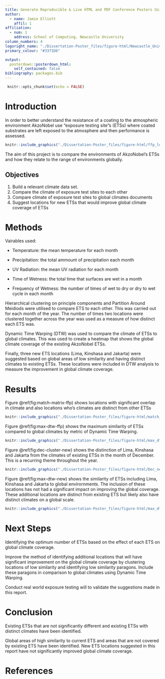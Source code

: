 ```yaml
---
title: Generate Reproducible & Live HTML and PDF Conference Posters Using RMarkdown
author:
  - name: Jamie Elliott
    affil: 1
affiliation:
  - num: 1
    address: School of Computing, Newcastle University
column_numbers: 4
logoright_name: "./Dissertation-Poster_files/figure-html/Newcastle_University_logo.png"
primary_colour: "#3371D6"

output: 
  posterdown::posterdown_html:
    self_contained: false
bibliography: packages.bib
---
```


 
```r
 knitr::opts_chunk$set(echo = FALSE)
```

# Introduction

In order to better understand the resistance of a coating to the atmospheric environment AkzoNobel use "exposure testing site"s (ETSs) where coated substrates are left exposed to the atmosphere and then performance is assessed.

```r
knitr::include_graphics("./Dissertation-Poster_files/figure-html/ffp_locations.png")
```

 The aim of this project is to compare the environments of AkzoNobel's ETSs and how they relate to the range of environments globally.

## Objectives

1. Build a relevant climate data set. 
2. Compare the climate of exposure test sites to each other
3. Compare climate of exposure test sites to global climates documents
4. Suggest locations for new ETSs that would improve global climate coverage of ETSs

# Methods

Vairables used:

  * Temperature: the mean temperature for each month

  * Precipitation: the total ammount of precipitation each month

  * UV Radiation: the mean UV radiation for each month

  * Time of Wetness: the total time that surfaces are wet in a month

  * Frequency of Wetness: the number of times of wet to dry or dry to wet cycle in each month  

Hierarchical clustering on principle components and Partition Around Meidiods were utilised to compare ETS to each other. This  was carried out for each month of the year. The number of times two locations were clustered together across the year was used as a measure of how distinct each ETS was.

Dynamic Time Warping (DTW) was used to compare the climate of ETSs to global climates. This was used to create a heatmap that shows the global climate coverage of the existing AkzoNobel ETSs.

Finally, three new ETS locations (Lima, Kinshasa and Jakarta)  were suggested based on global areas of low similarity and having distinct climates to existing ETSs. These locations were included in DTW analysis to measure the improvement in global climate coverage.    

# Results

Figure \@ref(fig:match-matrix-ffp) shows locations with significant overlap in climate and also locations who's climates are distinct from other ETSs 

```r
knitr::include_graphics("./Dissertation-Poster_files/figure-html/match_matrix_ffp_pam.png")
```

Figure \@ref(fig:max-dtw-ffp) shows the maximum similarity of ETSs compared to global climates by metric of Dynamic Time Warping.
```r
knitr::include_graphics("./Dissertation-Poster_files/figure-html/max_dtw.png")
```

Figure \@ref(fig:dec-cluster-new) shows the distinction of Lima, Kinshasa and Jakarta from the climates of existing ETSs in the month of December. This is a recurring theme throughout the year. 

```r
knitr::include_graphics("./Dissertation-Poster_files/figure-html/Dec_new_cluster.png")
```

Figure \@ref(fig:max-dtw-new) shows the similarity of ETSs including Lima, Kinshasa and Jakarta to global envirornments. The inclusion of these locations has not had a significant impact on improving the global coverage. These additional locations are distinct from existing ETS but likely also have distinct climates on a global scale.  

```r
knitr::include_graphics("./Dissertation-Poster_files/figure-html/max_dtw_new.png")
```


# Next Steps

Identifying the optimum number of ETSs based on the effect of each ETS on global climate coverage.

Improve the method of identifying additional locations that will have significant improvement on the global climate coverage by clustering locations of low similarity and identifying low similarity paragons. Include these paragons in comparison to global climates using Dynamic Time Warping.

Conduct real world exposure testing will to validate the suggestions made in this report.

# Conclusion

Existing ETSs that are not significantly different and existing ETSs with distinct climates have been identified. 

Global areas of high similarity to current ETS and areas that are not covered by existing ETS have been identified. New ETS locations suggested in this report have not significantly improved global climate coverage.

# References
